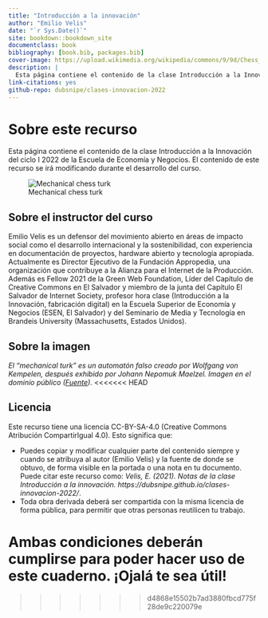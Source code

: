 ```yaml
--- 
title: "Introducción a la innovación"
author: "Emilio Velis"
date: "`r Sys.Date()`"
site: bookdown::bookdown_site
documentclass: book
bibliography: [book.bib, packages.bib]
cover-image: https://upload.wikimedia.org/wikipedia/commons/9/9d/Chess_Turk.jpg
description: |
  Esta página contiene el contenido de la clase Introducción a la Innovación del ciclo I 2022 de la Escuela de Economía y Negocios.
link-citations: yes
github-repo: dubsnipe/clases-innovacion-2022
---
```


# Sobre este recurso
Esta página contiene el contenido de la clase Introducción a la Innovación del ciclo I 2022 de la Escuela de Economía y Negocios. El contenido de este recurso se irá modificando durante el desarrollo del curso.


![Mechanical chess turk](https://upload.wikimedia.org/wikipedia/commons/9/9d/Chess_Turk.jpg)

## Sobre el instructor del curso

Emilio Velis es un defensor del movimiento abierto en áreas de impacto social como el desarrollo internacional y la sostenibilidad, con experiencia en documentación de proyectos, hardware abierto y tecnología apropiada. Actualmente es Director Ejecutivo de la Fundación Appropedia, una organización que contribuye a la Alianza para el Internet de la Producción. Además es Fellow 2021 de la Green Web Foundation, Líder del Capítulo de Creative Commons en El Salvador y miembro de la junta del Capítulo El Salvador de Internet Society, profesor hora clase (Introducción a la Innovación, fabricación digital) en la Escuela Superior de Economía y Negocios (ESEN, El Salvador) y del Seminario de Media y Tecnología en Brandeis University (Massachusetts, Estados Unidos).

## Sobre la imagen
_El "mechanical turk" es un automatón falso creado por Wolfgang von Kempelen, después exhibido por Johann Nepomuk Maelzel. Imagen en el dominio público ([Fuente](https://commons.wikimedia.org/wiki/File:Chess_Turk.jpg))._
<<<<<<< HEAD

## Licencia
Este recurso tiene una licencia CC-BY-SA-4.0 (Creative Commons Atribución CompartirIgual 4.0). Esto significa que:

- Puedes copiar y modificar cualquier parte del contenido siempre y cuando se atribuya al autor (Emilio Velis) y la fuente de donde se obtuvo, de forma visible en la portada o una nota en tu documento. Puede citar este recurso como: *Velis, E. (2021). Notas de la clase Introducción a la innovación. https://dubsnipe.github.io/clases-innovacion-2022/*.
- Toda obra derivada deberá ser compartida con la misma licencia de forma pública, para permitir que otras personas reutilicen tu trabajo.

Ambas condiciones deberán cumplirse para poder hacer uso de este cuaderno. ¡Ojalá te sea útil!
=======
>>>>>>> d4868e15502b7ad3880fbcd775f28de9c220079e
